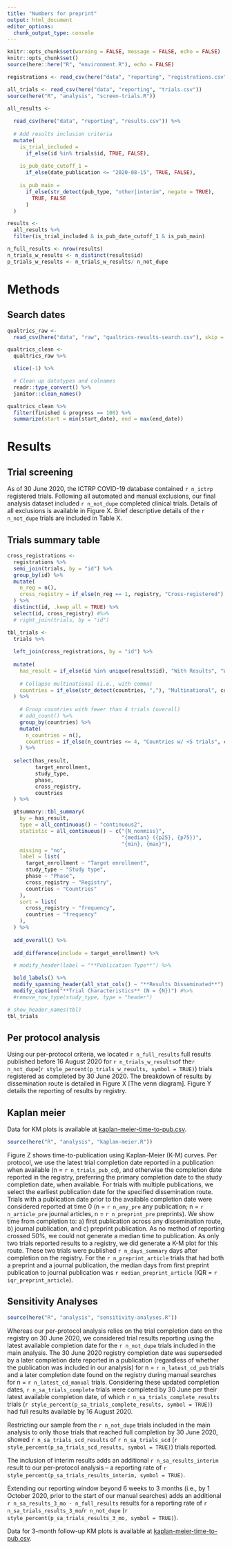 ```yaml
---
title: "Numbers for preprint"
output: html_document
editor_options: 
  chunk_output_type: console
---
```


```r
knitr::opts_chunk$set(warning = FALSE, message = FALSE, echo = FALSE)
knitr::opts_chunk$set()
source(here::here("R", "environment.R"), echo = FALSE)
```

```r
registrations <- read_csv(here("data", "reporting", "registrations.csv"))
```

```r
all_trials <- read_csv(here("data", "reporting", "trials.csv"))
source(here("R", "analysis", "screen-trials.R"))
```


```r

all_results <- 
  
  read_csv(here("data", "reporting", "results.csv")) %>% 
  
  # Add results inclusion criteria
  mutate(
    is_trial_included = 
      if_else(id %in% trials$id, TRUE, FALSE),
    
    is_pub_date_cutoff_1 = 
      if_else(date_publication <= "2020-08-15", TRUE, FALSE),
    
    is_pub_main =
      if_else(str_detect(pub_type, "other|interim", negate = TRUE), 
        TRUE, FALSE
      )
  )

results <-
  all_results %>% 
  filter(is_trial_included & is_pub_date_cutoff_1 & is_pub_main)

n_full_results <- nrow(results)
n_trials_w_results <- n_distinct(results$id)
p_trials_w_results <- n_trials_w_results/ n_not_dupe
```

# Methods

## Search dates

```r

qualtrics_raw <-
  read_csv(here("data", "raw", "qualtrics-results-search.csv"), skip = 1)

qualtrics_clean <-
  qualtrics_raw %>%

  slice(-1) %>%

  # Clean up datatypes and colnames
  readr::type_convert() %>%
  janitor::clean_names()

qualtrics_clean %>%
  filter(finished & progress == 100) %>%
  summarize(start = min(start_date), end = max(end_date))

```

# Results

## Trial screening

As of 30 June 2020, the ICTRP COVID-19 database contained `r n_ictrp` registered trials. Following all automated and manual exclusions, our final analysis dataset included `r n_not_dupe` completed clinical trials. Details of all exclusions is available in Figure X. Brief descriptive details of the `r n_not_dupe` trials are included in Table X.

## Trials summary table
```r

cross_registrations <-
  registrations %>% 
  semi_join(trials, by = "id") %>%
  group_by(id) %>% 
  mutate(
    n_reg = n(),
    cross_registry = if_else(n_reg == 1, registry, "Cross-registered")
  ) %>% 
  distinct(id, .keep_all = TRUE) %>% 
  select(id, cross_registry) #%>% 
  # right_join(trials, by = "id")

tbl_trials <-
  trials %>%
  
  left_join(cross_registrations, by = "id") %>% 
  
  mutate(
    has_result = if_else(id %in% unique(results$id), "With Results", "Without Results"),
    
    # Collapse multinational (i.e., with comma)
    countries = if_else(str_detect(countries, ","), "Multinational", countries),
  ) %>% 
    
    # Group countries with fewer than 4 trials (overall)
    # add_count() %>%
    group_by(countries) %>%
    mutate(
      n_countries = n(),
      countries = if_else(n_countries <= 4, "Countries w/ <5 trials", countries)
    ) %>%
  
  select(has_result, 
         target_enrollment, 
         study_type, 
         phase, 
         cross_registry, 
         countries
  ) %>%

  gtsummary::tbl_summary(
    by = has_result, 
    type = all_continuous() ~ "continuous2",
    statistic = all_continuous() ~ c("{N_nonmiss}",
                                     "{median} ({p25}, {p75})", 
                                     "{min}, {max}"),
    missing = "no",
    label = list(
      target_enrollment ~ "Target enrollment",
      study_type ~ "Study type", 
      phase ~ "Phase", 
      cross_registry ~ "Registry", 
      countries ~ "Countries"
    ),
    sort = list(
      cross_registry ~ "frequency", 
      countries ~ "frequency"
    ),
  ) %>%
  
  add_overall() %>% 
  
  add_difference(include = target_enrollment) %>%

  # modify_header(label = "**Publication Type**") %>%

  bold_labels() %>% 
  modify_spanning_header(all_stat_cols() ~ "**Results Disseminated**") %>% 
  modify_caption("**Trial Characteristics** (N = {N})") #%>% 
  #remove_row_type(study_type, type = "header")

# show_header_names(tbl)
tbl_trials
```

## Per protocol analysis



Using our per-protocol criteria, we located `r n_full_results` full results published before 16 August 2020 for `r n_trials_w_results`of the`r n_not_dupe`(`r style_percent(p_trials_w_results, symbol = TRUE)`) trials registered as completed by 30 June 2020. The breakdown of results by dissemination route is detailed in Figure X [The venn diagram]. Figure Y details the reporting of results by registry.

## Kaplan meier

Data for KM plots is available at [kaplan-meier-time-to-pub.csv](https://github.com/maia-sh/direcct/blob/master/data/reporting/kaplan-meier-time-to-pub.csv).

```r
source(here("R", "analysis", "kaplan-meier.R"))
```

Figure Z shows time-to-publication using Kaplan-Meier (K-M) curves. Per protocol, we use the latest trial completion date reported in a publication when available (n = `r n_trials_pub_cd`), and otherwise the completion date reported in the registry, preferring the primary completion date to the study completion date, when available. For trials with multiple publications, we select the earliest publication date for the specified dissemination route. Trials with a publication date prior to the available completion date were considered reported at time 0 (n = `r n_any_pre` any publication; n = `r n_article_pre` journal articles, n = `r n_preprint_pre` preprints). We show time from completion to: a) first publication across any dissemination route, b) journal publication, and c) preprint publication. As no method of reporting crossed 50%, we could not generate a median time to publication. As only two trials reported results to a registry, we did generate a K-M plot for this route. These two trials were published `r n_days_summary` days after completion on the registry. For the `r n_preprint_article` trials that had both a preprint and a journal publication, the median days from first preprint publication to journal publication was `r median_preprint_article` (IQR = `r iqr_preprint_article`).

## Sensitivity Analyses
```r
source(here("R", "analysis", "sensitivity-analyses.R"))
```
Whereas our per-protocol analysis relies on the trial completion date on the registry on 30 June 2020, we considered trial results reporting using the latest available completion date for the `r n_not_dupe` trials included in the main analysis. The 30 June 2020 registry completion date was superseded by a later completion date reported in a publication (regardless of whether the publication was included in our analysis) for n = `r n_latest_cd_pub` trials and a later completion date found on the registry during manual searches for n = `r n_latest_cd_manual` trials. Considering these updated completion dates, `r n_sa_trials_complete` trials were completed by 30 June per their latest available completion date, of which `r n_sa_trials_complete_results` trials (`r style_percent(p_sa_trials_complete_results, symbol = TRUE)`) had full results available by 16 August 2020.

Restricting our sample from the `r n_not_dupe` trials included in the main analysis to only those trials that reached full completion by 30 June 2020, showed `r n_sa_trials_scd_results` of `r n_sa_trials_scd` (`r style_percent(p_sa_trials_scd_results, symbol = TRUE)`) trials reported.

The inclusion of interim results adds an additional   `r n_sa_results_interim` result to our per-protocol analysis -- a reporting rate of `r style_percent(p_sa_trials_results_interim, symbol = TRUE)`.

Extending our reporting window beyond 6 weeks to 3 months (i.e., by 1 October 2020, prior to the start of our manual searches) adds an additional `r n_sa_results_3_mo - n_full_results` results for a reporting rate of `r n_sa_trials_results_3_mo`/`r n_not_dupe` (`r style_percent(p_sa_trials_results_3_mo, symbol = TRUE)`).

Data for 3-month follow-up KM plots is available at [kaplan-meier-time-to-pub.csv](https://github.com/maia-sh/direcct/blob/master/data/reporting/kaplan-meier-time-to-pub_3-mo.csv).

